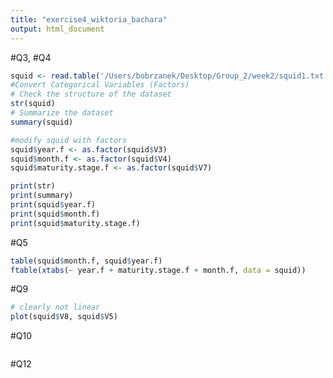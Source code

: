 ```yaml
---
title: "exercise4_wiktoria_bachara"
output: html_document
---
```


#Q3, #Q4
```r
squid <- read.table('/Users/bobrzanek/Desktop/Group_2/week2/squid1.txt')
#Convert Categorical Variables (Factors)
# Check the structure of the dataset
str(squid)
# Summarize the dataset
summary(squid)

#modify squid with factors
squid$year.f <- as.factor(squid$V3)
squid$month.f <- as.factor(squid$V4)
squid$maturity.stage.f <- as.factor(squid$V7)

print(str)
print(summary)
print(squid$year.f)
print(squid$month.f)
print(squid$maturity.stage.f)
```
#Q5
```r
table(squid$month.f, squid$year.f)
ftable(xtabs(~ year.f + maturity.stage.f + month.f, data = squid))
```

#Q9
```r
# clearly not linear
plot(squid$V8, squid$V5)


```

#Q10
```r




 
```
#Q12
```r


```


